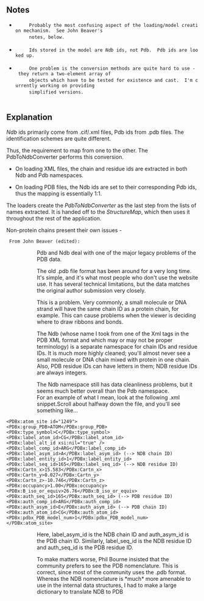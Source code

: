 ==Notes==
  <ul class="preface">
    <li>
      Probably the most confusing aspect of the loading/model creation mechanism.  See John Beaver's
      notes, below.
    </li>
    <li>
      Ids stored in the model are <em>Ndb</em> ids, not Pdb.  Pdb ids are looked up.
    </li>
    <li>
      One problem is the conversion methods are quite hard to use - they return a two-element array of
      objects which have to be tested for existence and cast.  I'm currently working on providing
      simplified versions.
    </li>
  </ul>
==Explanation==  

''Ndb'' ids primarily come from .cif/.xml files, Pdb ids from .pdb files.  The identification schemes are quite different.
  
Thus, the requirement to map from one to the other.  The PdbToNdbConverter performs this conversion.
  

*On loading XML files, the chain and residue ids are extracted in both Ndb and Pdb namespaces.

*On loading PDB files, the Ndb ids are set to their corresponding Pdb ids, thus the mapping is essentially 1:1.


The loaders create the ''PdbToNdbConverter'' as the last step from the lists of names extracted.  It is handed off to the ''StructureMap'', which then uses it throughout the rest of the application.

Non-protein chains present their own issues - 
  
  From John Beaver (edited):

::Pdb and Ndb deal with one of the major legacy problems of the PDB data.

::The old .pdb file format has been around for a very long time. It's simple, and it's what most people who don't use the website use. It has several technical limitations, but the data matches the original author submission very closely.

::This is a problem. Very commonly, a small molecule or DNA strand will have the same chain ID as a protein chain, for example. This can cause problems when the viewer is deciding where to draw ribbons and bonds.

::The Ndb (whose name I took from one of the Xml tags in the PDB XML format and which may or may not be proper terminology) is a separate namespace for chain IDs and residue IDs. It is much more highly cleaned; you'll almost never see a small molecule or DNA chain mixed with protein in one chain. Also, PDB residue IDs can have letters in them; NDB residue IDs are always integers.


::The Ndb namespace still has data cleanliness problems, but it seems much better overall than the Pdb namespace.
::For an example of what I mean, look at the following .xml snippet.Scroll about halfway down the file, and you'll see something like...

<code>
&lt;PDBx:atom_site id="1249"&gt;<br/>
&lt;PDBx:group_PDB&gt;ATOM&lt;/PDBx:group_PDB&gt;<br/>
&lt;PDBx:type_symbol&gt;C&lt;/PDBx:type_symbol&gt;<br/>
&lt;PDBx:label_atom_id&gt;CG&lt;/PDBx:label_atom_id&gt;<br/>
&lt;PDBx:label_alt_id xsi:nil="true" /&gt;<br/>
&lt;PDBx:label_comp_id&gt;ARG&lt;/PDBx:label_comp_id&gt;<br/>
&lt;PDBx:label_asym_id&gt;A&lt;/PDBx:label_asym_id&gt;             (--&gt; NDB chain ID)<br/>
&lt;PDBx:label_entity_id&gt;1&lt;/PDBx:label_entity_id&gt;
&lt;PDBx:label_seq_id&gt;165&lt;/PDBx:label_seq_id&gt;             (--&gt; NDB residue ID)<br/>
&lt;PDBx:Cartn_x&gt;15.583&lt;/PDBx:Cartn_x&gt;<br/>
&lt;PDBx:Cartn_y&gt;0.027&lt;/PDBx:Cartn_y&gt;<br/>
&lt;PDBx:Cartn_z&gt;-10.746&lt;/PDBx:Cartn_z&gt;<br/>
&lt;PDBx:occupancy&gt;1.00&lt;/PDBx:occupancy&gt;<br/>
&lt;PDBx:B_iso_or_equiv&gt;26.76&lt;/PDBx:B_iso_or_equiv&gt;<br/>
&lt;PDBx:auth_seq_id&gt;165&lt;/PDBx:auth_seq_id&gt;               (--&gt; PDB residue ID)<br/>
&lt;PDBx:auth_comp_id&gt;ARG&lt;/PDBx:auth_comp_id&gt;<br/>
&lt;PDBx:auth_asym_id&gt;E&lt;/PDBx:auth_asym_id&gt;               (--&gt; PDB chain ID)<br/>
&lt;PDBx:auth_atom_id&gt;CG&lt;/PDBx:auth_atom_id&gt;<br/>
&lt;PDBx:pdbx_PDB_model_num&gt;1&lt;/PDBx:pdbx_PDB_model_num&gt;<br/>
&lt;/PDBx:atom_site&gt;
</code>

::Here, label_asym_id is the NDB chain ID and auth_asym_id is the PDB chain ID. Similarly, label_seq_id is the NDB residue ID and auth_seq_id is the PDB residue ID.

::To make matters worse, Phil Bourne insisted that the community prefers to see the PDB nomenclature. This is correct, since most of the community uses the .pdb format. Whereas the NDB nomenclature is *much* more amenable to use in the internal data structures, I had to make a large dictionary to translate NDB to PDB